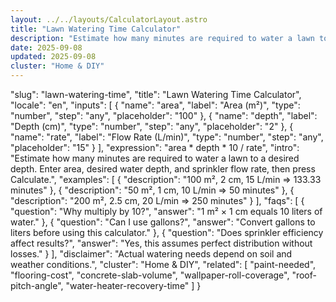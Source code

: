 ```yaml
---
layout: ../../layouts/CalculatorLayout.astro
title: "Lawn Watering Time Calculator"
description: "Estimate how many minutes are required to water a lawn to a desired depth. Enter area, desired water depth, and sprinkler flow rate, then press Calculate."
date: 2025-09-08
updated: 2025-09-08
cluster: "Home & DIY"
---
```


  "slug": "lawn-watering-time",
  "title": "Lawn Watering Time Calculator",
  "locale": "en",
  "inputs": [
    {
      "name": "area",
      "label": "Area (m²)",
      "type": "number",
      "step": "any",
      "placeholder": "100"
    },
    {
      "name": "depth",
      "label": "Depth (cm)",
      "type": "number",
      "step": "any",
      "placeholder": "2"
    },
    {
      "name": "rate",
      "label": "Flow Rate (L/min)",
      "type": "number",
      "step": "any",
      "placeholder": "15"
    }
  ],
  "expression": "area * depth * 10 / rate",
  "intro": "Estimate how many minutes are required to water a lawn to a desired depth. Enter area, desired water depth, and sprinkler flow rate, then press Calculate.",
  "examples": [
    {
      "description": "100 m², 2 cm, 15 L/min ⇒ 133.33 minutes"
    },
    {
      "description": "50 m², 1 cm, 10 L/min ⇒ 50 minutes"
    },
    {
      "description": "200 m², 2.5 cm, 20 L/min ⇒ 250 minutes"
    }
  ],
  "faqs": [
    {
      "question": "Why multiply by 10?",
      "answer": "1 m² × 1 cm equals 10 liters of water."
    },
    {
      "question": "Can I use gallons?",
      "answer": "Convert gallons to liters before using this calculator."
    },
    {
      "question": "Does sprinkler efficiency affect results?",
      "answer": "Yes, this assumes perfect distribution without losses."
    }
  ],
  "disclaimer": "Actual watering needs depend on soil and weather conditions.",
  "cluster": "Home & DIY",
  "related": [
    "paint-needed",
    "flooring-cost",
    "concrete-slab-volume",
    "wallpaper-roll-coverage",
    "roof-pitch-angle",
    "water-heater-recovery-time"
  ]
}

<Calculator schema={schema} />
